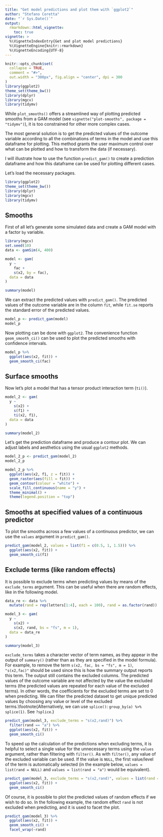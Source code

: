 ```yaml
---
title: "Get model predictions and plot them with `ggplot2`"
author: "Stefano Coretta"
date: "`r Sys.Date()`"
output:
  rmarkdown::html_vignette:
    toc: true
vignette: >
  %\VignetteIndexEntry{Get and plot model predictions}
  %\VignetteEngine{knitr::rmarkdown}
  %\VignetteEncoding{UTF-8}
---
```


```r
knitr::opts_chunk$set(
  collapse = TRUE,
  comment = "#>",
  out.width = "300px", fig.align = "center", dpi = 300
)
library(ggplot2)
theme_set(theme_bw())
library(dplyr)
library(mgcv)
library(tidymv)
```

While `plot_smooths()` offers a streamlined way of plotting predicted smooths from a GAM model (see `vignette("plot-smooths", package = "tidymv")`), it is too constrained for other more complex cases.

The most general solution is to get the predicted values of the outcome variable according to all the combinations of terms in the model and use this dataframe for plotting.
This method grants the user maximum control over what can be plotted and how to transform the data (if necessary).

I will illustrate how to use the function `predict_gam()` to create a prediction dataframe and how this dataframe can be used for plotting different cases.

Let's load the necessary packages.

```r
library(ggplot2)
theme_set(theme_bw())
library(dplyr)
library(mgcv)
library(tidymv)
```

## Smooths

First of all let's generate some simulated data and create a GAM model with a factor `by` variable.

```r
library(mgcv)
set.seed(10)
data <- gamSim(4, 400)

model <- gam(
  y ~
    fac +
    s(x2, by = fac),
  data = data
)

summary(model)
```

We can extract the predicted values with `predict_gam()`.
The predicted values of the outcome variable are in the column `fit`, while `fit.se` reports the standard error of the predicted values.

```r
model_p <- predict_gam(model)
model_p
```

Now plotting can be done with `ggplot2`.
The convenience function `geom_smooth_ci()` can be used to plot the predicted smooths with confidence intervals.

```r
model_p %>%
  ggplot(aes(x2, fit)) +
  geom_smooth_ci(fac)
```

## Surface smooths

Now let's plot a model that has a tensor product interaction term (`ti()`).

```r
model_2 <- gam(
  y ~
    s(x2) +
    s(f1) +
    ti(x2, f1),
  data = data
)

summary(model_2)
```

Let's get the prediction dataframe and produce a contour plot.
We can adjust labels and aesthetics using the usual `ggplot2` methods.

```r
model_2_p <- predict_gam(model_2)
model_2_p
```

```r
model_2_p %>%
  ggplot(aes(x2, f1, z = fit)) +
  geom_raster(aes(fill = fit)) +
  geom_contour(colour = "white") +
  scale_fill_continuous(name = "y") +
  theme_minimal() +
  theme(legend.position = "top")
```

## Smooths at specified values of a continuous predictor

To plot the smooths across a few values of a continuous predictor, we can use the `values` argument in `predict_gam()`.

```r
predict_gam(model_2, values = list(f1 = c(0.5, 1, 1.5))) %>%
  ggplot(aes(x2, fit)) +
  geom_smooth_ci(f1)
```

## Exclude terms (like random effects)

It is possible to exclude terms when predicting values by means of the `exclude_terms` argument.
This can be useful when there are random effects, like in the following model.

```r
data_re <- data %>%
  mutate(rand = rep(letters[1:4], each = 100), rand = as.factor(rand))

model_3 <- gam(
  y ~
    s(x2) +
    s(x2, rand, bs = "fs", m = 1),
  data = data_re
)

summary(model_3)
```

`exclude_terms` takes a character vector of term names, as they appear in the output of `summary()` (rather than as they are specified in the model formula).
For example, to remove the term `s(x2, fac, bs = "fs", m = 1)`, `"s(x2,fac)"` should be used since this is how the summary output reports this term.
The output still contains the excluded columns.
The predicted values of the outcome variable are not affected by the value the excluded terms (the predicted values are repeated for each value of the excluded terms).
In other words, the coefficients for the excluded terms are set to 0 when predicting.
We can filter the predicted dataset to get unique predicted values by choosing any value or level of the excluded terms.\footnote{Alternatively, we can use `splice()`: `group_by(a) %>% splice(1)`. See `?splice`.}

```r
predict_gam(model_3, exclude_terms = "s(x2,rand)") %>%
  filter(rand == "a") %>%
  ggplot(aes(x2, fit)) +
  geom_smooth_ci()
```

To speed up the calculation of the predictions when excluding terms, it is helpful to select a single value for the unnecessary terms using the `values` argument, rather than filtering with `filter()`.
As with `filter()`, any value of the excluded variable can be used.
If the value is `NULL`, the first value/level of the term is automatically selected (in the example below, `values = list(rand = NULL)` and `values = list(rand = "a")` would be equivalent).

```r
predict_gam(model_3, exclude_terms = "s(x2,rand)", values = list(rand = NULL)) %>%
  ggplot(aes(x2, fit)) +
  geom_smooth_ci()
```

Of course, it is possible to plot the predicted values of random effects if we wish to do so.
In the following example, the random effect `rand` is not excluded when predicting, and it is used to facet the plot.

```r
predict_gam(model_3) %>%
  ggplot(aes(x2, fit)) +
  geom_smooth_ci() +
  facet_wrap(~rand)
```
